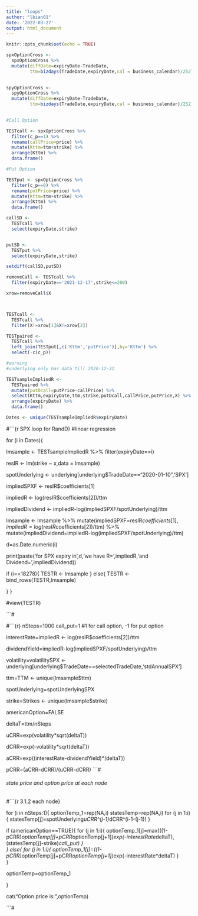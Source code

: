 ```yaml
---
title: "loops"
author: "lbian01"
date: '2022-03-27'
output: html_document
---
```


```r
knitr::opts_chunk$set(echo = TRUE)
```

```r
spxOptionCross <- 
  spxOptionCross %>% 
  mutate(diffDate=expiryDate-TradeDate,
         ttm=bizdays(TradeDate,expiryDate,cal = business_calendar)/252) 
  
```


```r
spyOptionCross <- 
  spyOptionCross %>% 
  mutate(diffDate=expiryDate-TradeDate,
         ttm=bizdays(TradeDate,expiryDate,cal = business_calendar)/252) 
  
```


```r

#Call Option

TESTcall <- spxOptionCross %>% 
  filter(c_p==1) %>% 
  rename(callPrice=price) %>% 
  mutate(Kttm=ttm+strike) %>% 
  arrange(Kttm) %>% 
  data.frame()

#Put Option

TESTput <- spxOptionCross %>% 
  filter(c_p==0) %>% 
  rename(putPrice=price) %>% 
  mutate(Kttm=ttm+strike) %>% 
  arrange(Kttm) %>% 
  data.frame()

```

```r
callSD <- 
  TESTcall %>% 
  select(expiryDate,strike)


putSD <- 
  TESTput %>% 
  select(expiryDate,strike)

setdiff(callSD,putSD)
```



```r
removeCall <- TESTcall %>% 
  filter(expiryDate=='2021-12-17',strike<=200)

xrow=removeCall$X



TESTcall <- 
  TESTcall %>% 
  filter(X!=xrow[1]&X!=xrow[2])

```


```r

TESTpaired <- 
  TESTcall %>% 
  left_join(TESTput[,c('Kttm','putPrice')],by='Kttm') %>% 
  select(-c(c_p))

#worning
#underlying only has data till 2020-12-31

```




```r

TESTsampleImpliedR <- 
  TESTpaired %>% 
  mutate(putDcall=putPrice-callPrice) %>% 
  select(Kttm,expiryDate,ttm,strike,putDcall,callPrice,putPrice,X) %>% 
  arrange(expiryDate) %>% 
  data.frame()

Dates <- unique(TESTsampleImpliedR$expiryDate)

```



#```{r SPX loop for RandD}
#linear regression



for (i in Dates){

  
lmsample <- 
  TESTsampleImpliedR %>% 
  filter(expiryDate==i)

resIR <- lm(strike ~ x,data = lmsample)

spotUnderlying <- underlying[underlying$TradeDate=="2020-01-10",'SPX']

impliedSPXF <- resIR$coefficients[1]

impliedR <- log(resIR$coefficients[2])/ttm

impliedDividend <- impliedR-log(impliedSPXF/spotUnderlying)/ttm

lmsample <- 
  lmsample %>% 
  mutate(impliedSPXF=resIR$coefficients[1],
         impliedR=log(resIR$coefficients[2])/ttm) %>% 
  mutate(impliedDividend=impliedR-log(impliedSPXF/spotUnderlying)/ttm) 

d=as.Date.numeric(i)

print(paste('for SPX expiry in',d,'we have R=',impliedR,'and Dividend=  ',impliedDividend))

if (i==18278){
  TESTR <- lmsample
} else{ TESTR <- bind_rows(TESTR,lmsample)
    
  }
}


#view(TESTR)


```#



#```{r}
nSteps=1000
call_put=1 #1 for call option, -1 for put option

interestRate=impliedR <- log(resIR$coefficients[2])/ttm

dividendYield=impliedR-log(impliedSPXF/spotUnderlying)/ttm

volatility=volatilitySPX <- underlying[underlying$TradeDate==selectedTradeDate,'stdAnnualSPX']

ttm=TTM <- unique(lmsample$ttm)

spotUnderlying=spotUnderlyingSPX

strike=Strikes <- unique(lmsample$strike)

americanOption=FALSE

deltaT=ttm/nSteps

uCRR=exp(volatility*sqrt(deltaT))

dCRR=exp(-volatility*sqrt(deltaT))

aCRR=exp((interestRate-dividendYield)*(deltaT))

pCRR=(aCRR-dCRR)/(uCRR-dCRR)
```#





###### state price and option price at each node

#```{r 3.1.2 each node}

for (i in nSteps:1){
  optionTemp_1=rep(NA,i)
  statesTemp=rep(NA,i)
  for (j in 1:i){
    statesTemp[j]=spotUnderlying*uCRR^(j-1)*dCRR^(i-1-(j-1))
  }
  
  if (americanOption==TRUE){
    for (j in 1:i){
      optionTemp_1[j]=max(((1-pCRR)*optionTemp[j]+pCRR*optionTemp[j+1])*exp(-interestRate*deltaT),(statesTemp[j]-strike)*call_put)
    }    
  }  else{
    for (j in 1:i){
      optionTemp_1[j]=((1-pCRR)*optionTemp[j]+pCRR*optionTemp[j+1])*exp(-interestRate*deltaT)
    }     
  }
  
  optionTemp=optionTemp_1

}

cat("Option price is: ",optionTemp)

```#





